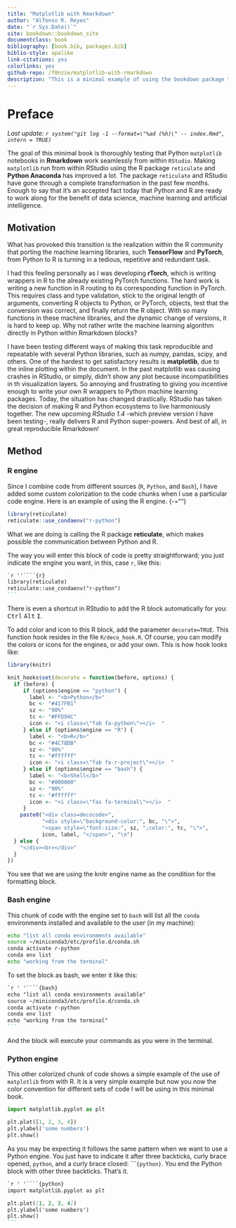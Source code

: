 ```yaml
---
title: "Matplotlib with Rmarkdown"
author: "Alfonso R. Reyes"
date: "`r Sys.Date()`"
site: bookdown::bookdown_site
documentclass: book
bibliography: [book.bib, packages.bib]
biblio-style: apalike
link-citations: yes
colorlinks: yes
github-repo: /f0nzie/matplotlib-with-rmarkdown
description: "This is a minimal example of using the bookdown package to write a book. The output format for this example is bookdown::gitbook."
---
```


# Preface {.unnumbered}

*Last update: `r system("git log -1 --format=\"%ad (%h)\" -- index.Rmd", intern = TRUE)`*

The goal of this minimal book is thoroughly testing that Python `matplotlib` notebooks in **Rmarkdown** work seamlessly from within `RStudio`. Making `matplotlib` run from within RStudio using the R package `reticulate` and **Python Anaconda** has improved a lot. The package `reticulate` and RStudio have gone through a complete transformation in the past few months. Enough to say that it's an accepted fact today that Python and R are ready to work along for the benefit of data science, machine learning and artificial intelligence.

## Motivation {.unnumbered}

What has provoked this transition is the realization within the R community that porting the machine learning libraries, such **TensorFlow** and **PyTorch**, from Python to R is turning in a tedious, repetitive and redundant task.

I had this feeling personally as I was developing **rTorch**, which is writing wrappers in R to the already existing PyTorch functions. The hard work is writing a new function in R routing to its corresponding function in PyTorch. This requires class and type validation, stick to the original length of arguments, converting R objects to Python, or PyTorch, objects, test that the conversion was correct, and finally return the R object. With so many functions in these machine libraries, and the dynamic change of versions, it is hard to keep up. Why not rather write the machine learning algorithm directly in Python within Rmarkdown blocks?

I have been testing different ways of making this task reproducible and repeatable with several Python libraries, such as numpy, pandas, scipy, and others. One of the hardest to get satisfactory results is **matplotlib**, due to the inline plotting within the document. In the past matplotlib was causing crashes in RStudio, or simply, didn't show any plot because incompatibilities in th visualization layers. So annoying and frustrating to giving you incentive enough to write your own R wrappers to Python machine learning packages. Today, the situation has changed drastically. RStudio has taken the decision of making R and Python ecosystems to live harmoniously together. The new upcoming *RStudio 1.4* -which preview version I have been testing-, really delivers R and Python super-powers. And best of all, in great reproducible Rmarkdown!

## Method {.unnumbered}

### R engine {.unnumbered}

Since I combine code from different sources (`R`, `Python`, and `Bash`), I have added some custom colorization to the code chunks when I use a particular code engine. Here is an example of using the R engine. {-=""}

```r
library(reticulate)
reticulate::use_condaenv("r-python")
```

What we are doing is calling the R package **reticulate**, which makes possible the communication between Python and R.

The way you will enter this block of code is pretty straightforward; you just indicate the engine you want, in this, case `r`, like this:

```` .markdown
`r ''````{r}
library(reticulate)
reticulate::use_condaenv("r-python")
```
````

There is even a shortcut in RStudio to add the R block automatically for you: <kbd>Ctrl</kbd> <kbd>Alt</kbd> <kbd>I</kbd>.

To add color and icon to this R block, add the parameter `decorate=TRUE`. This function hook resides in the file `R/deco_hook.R`. Of course, you can modify the colors or icons for the engines, or add your own. This is how hook looks like:

```r
library(knitr)

knit_hooks$set(decorate = function(before, options) {
  if (before) {
     if (options$engine == "python") {
       label <- "<b>Python</b>"
       bc <- "#417FB1"
       sz <- "90%"
       tc <- "#FFD94C"
       icon <- "<i class=\"fab fa-python\"></i>  "
     } else if (options$engine == "R") {
       label <- "<b>R</b>"
       bc <- "#4C78DB"
       sz <- "90%"
       tc <- "#ffffff"
       icon <- "<i class=\"fab fa-r-project\"></i>  "
     } else if (options$engine == "bash") {
       label <- "<b>Shell</b>"
       bc <- "#000000"
       sz <- "90%"
       tc <- "#ffffff"
       icon <- "<i class=\"fas fa-terminal\"></i>  "
     }
    paste0("<div class=decocode>",
           "<div style=\"background-color:", bc, "\">",
           "<span style=\"font-size:", sz, ";color:", tc, "\">",
           icon, label, "</span>", "\n")
  } else {
    "</div><br></div>"
  }
}) 
```

You see that we are using the knitr engine name as the condition for the formatting block.

### Bash engine {.unnumbered}

This chunk of code with the engine set to `bash` will list all the `conda` environments installed and available to the user (in my machine):

```bash
echo "list all conda environments available"
source ~/miniconda3/etc/profile.d/conda.sh
conda activate r-python
conda env list
echo "working from the terminal"
```

To set the block as bash, we enter it like this:

```` .markdown
`r ' '````{bash}
echo "list all conda environments available"
source ~/miniconda3/etc/profile.d/conda.sh
conda activate r-python
conda env list
echo "working from the terminal"
```
````

And the block will execute your commands as you were in the terminal.

### Python engine {.unnumbered}

This other colorized chunk of code shows a simple example of the use of `matplotlib` from with R. It is a very simple example but now you now the color convention for different sets of code I will be using in this minimal book.

```python
import matplotlib.pyplot as plt

plt.plot([1, 2, 3, 4])
plt.ylabel('some numbers')
plt.show()
```

As you may be expecting it follows the same pattern when we want to use a Python engine. You just have to indicate it after three backticks, curly brace opened, `python`, and a curly brace closed: \`\`\``{python}`. You end the Python block with other three backticks. That's it.

```` .markdown
`r ' '````{python}
import matplotlib.pyplot as plt

plt.plot([1, 2, 3, 4])
plt.ylabel('some numbers')
plt.show()
```
````
